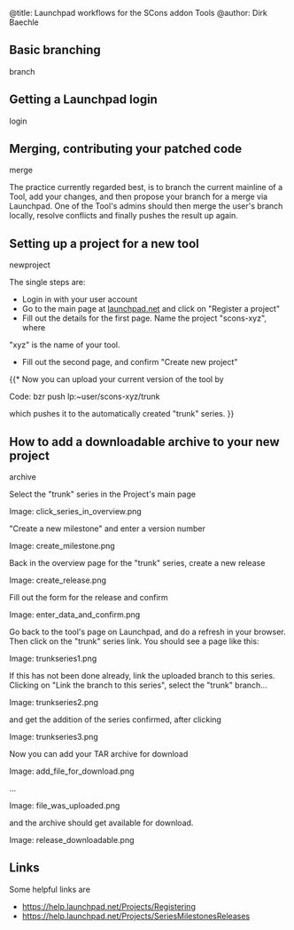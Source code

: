 @title: Launchpad workflows for the SCons addon Tools
@author: Dirk Baechle



== Basic branching == branch


== Getting a Launchpad login == login

== Merging, contributing your patched code == merge

The practice currently regarded best, is to branch the current mainline of a Tool, 
add your changes, and then propose your branch for a merge via Launchpad.
One of the Tool's admins should then merge the user's branch locally, resolve
conflicts and finally pushes the result up again.

== Setting up a project for a new tool == newproject

The single steps are:

* Login in with your user account
* Go to the main page at [[launchpad.net]] and click on "Register a project"
* Fill out the details for the first page. Name the project "scons-xyz", where
"xyz" is the name of your tool.
* Fill out the second page, and confirm "Create new project"
{{* Now you can upload your current version of the tool by

Code:
bzr push lp:~user/scons-xyz/trunk

which pushes it to the automatically created "trunk" series.
}}

== How to add a downloadable archive to your new project == archive

Select the "trunk" series in the Project's main page

Image: click_series_in_overview.png


"Create a new milestone" and enter a version number

Image: create_milestone.png

Back in the overview page for the "trunk" series, create a new release

Image: create_release.png

Fill out the form for the release and confirm

Image: enter_data_and_confirm.png


Go back to the tool's page on Launchpad, and do a refresh in your browser. Then click on the
"trunk" series link. You should see a page like this:

Image: trunkseries1.png

If this has not been done already, link the uploaded branch to this series. Clicking on "Link the branch to this series", select the "trunk" branch...

Image: trunkseries2.png

and get the addition of the series confirmed, after clicking 

Image: trunkseries3.png

Now you can add your TAR archive for download

Image: add_file_for_download.png

...

Image: file_was_uploaded.png

and the archive should get available for download.

Image: release_downloadable.png

== Links ==

Some helpful links are

*[[https://help.launchpad.net/Projects/Registering]]
*[[https://help.launchpad.net/Projects/SeriesMilestonesReleases]]

